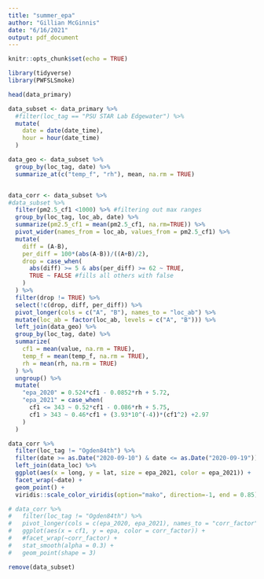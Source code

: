 ```yaml
---
title: "summer_epa"
author: "Gillian McGinnis"
date: "6/16/2021"
output: pdf_document
---
```


```r
knitr::opts_chunk$set(echo = TRUE)

library(tidyverse)
library(PWFSLSmoke)
```

```r
head(data_primary)

data_subset <- data_primary %>% 
  #filter(loc_tag == "PSU STAR Lab Edgewater") %>% 
  mutate(
    date = date(date_time),
    hour = hour(date_time)
  )

data_geo <- data_subset %>% 
  group_by(loc_tag, date) %>% 
  summarize_at(c("temp_f", "rh"), mean, na.rm = TRUE)


data_corr <- data_subset %>% 
#data_subset %>% 
  filter(pm2.5_cf1 <1000) %>% #filtering out max ranges
  group_by(loc_tag, loc_ab, date) %>% 
  summarize(pm2.5_cf1 = mean(pm2.5_cf1, na.rm=TRUE)) %>% 
  pivot_wider(names_from = loc_ab, values_from = pm2.5_cf1) %>% 
  mutate(
    diff = (A-B),
    per_diff = 100*(abs(A-B))/((A+B)/2),
    drop = case_when(
      abs(diff) >= 5 & abs(per_diff) >= 62 ~ TRUE,
      TRUE ~ FALSE #fills all others with false
    )
  ) %>% 
  filter(drop != TRUE) %>% 
  select(!c(drop, diff, per_diff)) %>% 
  pivot_longer(cols = c("A", "B"), names_to = "loc_ab") %>%
  mutate(loc_ab = factor(loc_ab, levels = c("A", "B"))) %>% 
  left_join(data_geo) %>% 
  group_by(loc_tag, date) %>% 
  summarize(
    cf1 = mean(value, na.rm = TRUE),
    temp_f = mean(temp_f, na.rm = TRUE),
    rh = mean(rh, na.rm = TRUE)
  ) %>% 
  ungroup() %>% 
  mutate(
    "epa_2020" = 0.524*cf1 - 0.0852*rh + 5.72,
    "epa_2021" = case_when(
      cf1 <= 343 ~ 0.52*cf1 - 0.086*rh + 5.75,
      cf1 > 343 ~ 0.46*cf1 + (3.93*10^(-4))*(cf1^2) +2.97
    )
  )

data_corr %>% 
  filter(loc_tag != "Ogden84th") %>% 
  filter(date >= as.Date("2020-09-10") & date <= as.Date("2020-09-19")) %>% 
  left_join(data_loc) %>% 
  ggplot(aes(x = long, y = lat, size = epa_2021, color = epa_2021)) +
  facet_wrap(~date) +
  geom_point() +
  viridis::scale_color_viridis(option="mako", direction=-1, end = 0.85)

# data_corr %>% 
#   filter(loc_tag != "Ogden84th") %>% 
#   pivot_longer(cols = c(epa_2020, epa_2021), names_to = "corr_factor", values_to = "epa") %>% 
#   ggplot(aes(x = cf1, y = epa, color = corr_factor)) +
#   #facet_wrap(~corr_factor) +
#   stat_smooth(alpha = 0.3) +
#   geom_point(shape = 3)

remove(data_subset)
```

